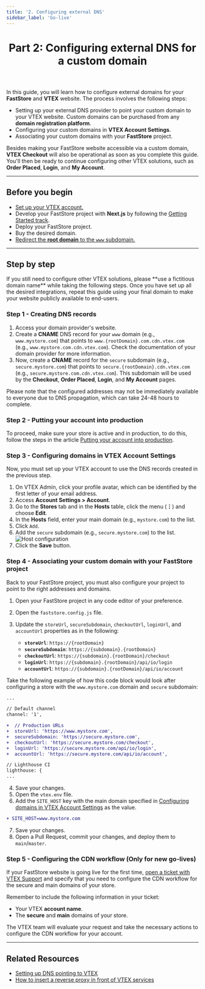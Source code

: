 ```yaml
---
title: '2. Configuring external DNS'
sidebar_label: 'Go-live'
---
```



<header>

# Part 2: Configuring external DNS for a custom domain

</header>

In this guide, you will learn how to configure external domains for your **FastStore** and **VTEX** website. The process involves the following steps:

 - Setting up your external DNS provider to point your custom domain to your VTEX website. Custom domains can be purchased from any **domain registration platform**.
 - Configuring your custom domains in **VTEX Account Settings**.
 - Associating your custom domains with your **FastStore** project.

Besides making your FastStore website accessible via a custom domain, **VTEX Checkout** will also be operational as soon as you complete this guide. You'll then be ready to continue configuring other VTEX solutions, such as **Order Placed**, **Login**, and **My Account**.

---

## Before you begin

- [Set up your VTEX account.](/docs/go-live/1-setting-up-vtex-account-for-faststore)
- Develop your FastStore project with **Next.js** by following the [Getting Started track](/docs/getting-started-overview).
- Deploy your FastStore project.
- Buy the desired domain.
- [Redirect the **root domain** to the `www` subdomain.](https://help.vtex.com/en/tutorial/configuring-access-without-www--tutorials_4278#root-domain-redirect-without-www)

---

## Step by step

<Callout type="warning" emoji="⚠️">
If you still need to configure other VTEX solutions, please **use a fictitious domain name** while taking the following steps. Once you have set up all the desired integrations, repeat this guide using your final domain to make your website publicly available to end-users.
</Callout>


### Step 1 - Creating DNS records

1. Access your domain provider's website.
2. Create a **CNAME** DNS record for your `www` domain (e.g., `www.mystore.com`) that points to `www.{rootDomain}.com.cdn.vtex.com` (e.g., `www.mystore.com.cdn.vtex.com`). Check the documentation of your domain provider for more information.
3. Now, create a **CNAME** record for the `secure` subdomain (e.g., `secure.mystore.com`) that points to `secure.{rootDomain}.cdn.vtex.com` (e.g., `secure.mystore.com.cdn.vtex.com`). This subdomain will be used by the **Checkout**, **Order Placed**, **Login**, and **My Account** pages.

<Callout type="info" emoji="ℹ️">
  Please note that the configured addresses may not be immediately available to everyone due to DNS propagation, which can take 24-48 hours to complete.
</Callout>


### Step 2 - Putting your account into production
To proceed, make sure your store is active and in production, to do this, follow the steps in the article [Putting your account into production](https://help.vtex.com/en/tracks/go-live-your-store--4Ns5FxIiksmjsdX2yOTduM/7wFsbWgN4rnZsbjhv8IItX#putting-your-account-into-production).


### Step 3 - Configuring domains in VTEX Account Settings

Now, you must set up your VTEX account to use the DNS records created in the previous step. 
1. On VTEX Admin, click your profile avatar, which can be identified by the first letter of your email address.
2. Access **Account Settings > Account**.
3. Go to the **Stores** tab and in the **Hosts** table, click the menu (**⋮**) and choose **Edit**.
4. In the **Hosts** field, enter your main domain (e.g., `mystore.com`) to the list.
5. Click `Add`.
6. Add the `secure` subdomain (e.g., `secure.mystore.com`) to the list.
   ![Host configuration](https://vtexhelp.vtexassets.com/assets/docs/src/hostsConfig___cad00ec89023cd77c34f77898cda1b3e.png)
7. Click the **Save** button.

### Step 4 - Associating your custom domain with your FastStore project

Back to your FastStore project, you must also configure your project to point to the right addresses and domains.

1. Open your FastStore project in any code editor of your preference.
2. Open the `faststore.config.js` file.
3. Update the `storeUrl`, `secureSubdomain`, `checkoutUrl`, `loginUrl`, and `accountUrl` properties as in the following:

   - **`storeUrl`**: `https://{rootDomain}`
   - **`secureSubdomain`**: `https://{subdomain}.{rootDomain}`
   - **`checkoutUrl`**: `https://{subdomain}.{rootDomain}/checkout`
   - **`loginUrl`**: `https://{subdomain}.{rootDomain}/api/io/login`
   - **`accountUrl`**: `https://{subdomain}.{rootDomain}/api/io/account`

Take the following example of how this code block would look after configuring a store with the `www.mystore.com` domain and `secure` subdomain:

```diff filename="/faststore.config.js" copy
...

// Default channel
channel: '1',

+  // Production URLs
+  storeUrl: 'https://www.mystore.com',
+  secureSubdomain: 'https://secure.mystore.com',
+  checkoutUrl: 'https://secure.mystore.com/checkout',
+  loginUrl: 'https://secure.mystore.com/api/io/login',
+  accountUrl: 'https://secure.mystore.com/api/io/account',

// Lighthouse CI
lighthouse: {
...
```
4. Save your changes.
5. Open the `vtex.env` file.
6. Add the `SITE_HOST` key with the main domain specified in [Configuring domains in VTEX Account Settings](/docs/go-live/2-configuring-external-dns#step-2---configuring-domains-in-vtex-account-management) as the value.

```diff filename="/vtex.env" copy
+ SITE_HOST=www.mystore.com
```

7. Save your changes.
8. Open a Pull Request, commit your changes, and deploy them to `main`/`master`.

### Step 5 - Configuring the CDN workflow (Only for new go-lives)

If your FastStore website is going live for the first time, [open a ticket with VTEX Support](https://help.vtex.com/en/support) and specify that you need to configure the CDN workflow for the secure and main domains of your store.

Remember to include the following information in your ticket:

- Your VTEX **account name**.
- The **secure** and **main** domains of your store.

The VTEX team will evaluate your request and take the necessary actions to configure the CDN workflow for your account.

---

## Related Resources

- [Setting up DNS pointing to VTEX](https://help.vtex.com/tracks/go-live-your-store--4Ns5FxIiksmjsdX2yOTduM/12bQlMbJ68Ot0LIaO6Btkj#setting-up-dns-pointing)
- [How to insert a reverse proxy in front of VTEX services](https://help.vtex.com/en/tutorial/how-to-insert-a-reverse-proxy-in-front-of-vtex-services)